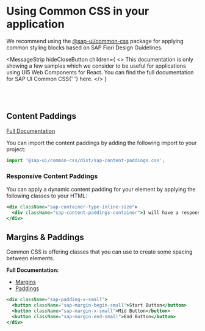 
<Meta title="Common CSS" />

# Using Common CSS in your application

<TableOfContent />

We recommend using the [@sap-ui/common-css](https://www.npmjs.com/package/@sap-ui/common-css) package for applying common styling blocks based on SAP Fiori Design Guidelines.

<MessageStrip
  hideCloseButton
  children={
    <>
      This documentation is only showing a few samples which we consider to be useful for applications using UI5 Web
      Components for React. You can find the full documentation for SAP UI Common CSS{' '}
      <Link href="https://sap.github.io/fundamental-styles/?path=/docs/common-css-introduction--docs">here</Link>.
    </>
  }
></MessageStrip>

<br />
<br />

## Content Paddings

[Full Documentation](https://sap.github.io/fundamental-styles/?path=/docs/common-css-content-paddings--docs)

You can import the content paddings by adding the following import to your project:

```ts
import '@sap-ui/common-css/dist/sap-content-paddings.css';
```

### Responsive Content Paddings

You can apply a dynamic content padding for your element by applying the following classes to your HTML:

```jsx
<div className="sap-container-type-inline-size">
  <div className="sap-content-paddings-container">I will have a responsive content padding</div>
</div>
```

## Margins & Paddings

Common CSS is offering classes that you can use to create some spacing between elements.

**Full Documentation:**

- [Margins](https://sap.github.io/fundamental-styles/?path=/docs/common-css-margins--docs)
- [Paddings](https://sap.github.io/fundamental-styles/?path=/docs/common-css-padding--docs)

```jsx
<div className="sap-padding-x-small">
  <button className="sap-margin-begin-small">Start Button</button>
  <button className="sap-margin-x-small">Mid Button</button>
  <button className="sap-margin-end-small">End Button</button>
</div>
```

<Footer />
